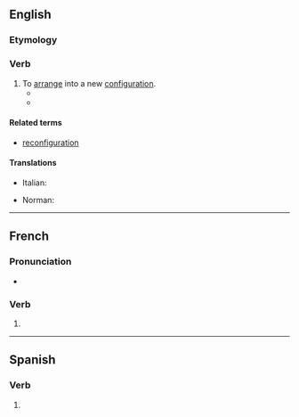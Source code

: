 {{also|reconfiguré}}
==English==

===Etymology===
{{prefix|en|re|configure}}

===Verb===
{{en-verb}}

# To [[arrange]] into a new [[configuration]].
#* {{quote-journal|en|date=2013-05-17
|author=George Monbiot|authorlink=George Monbiot
|title=Money just makes the rich suffer
|volume=188|issue=23|page=19
|magazine={{w|The Guardian Weekly}}
|url=http://www.guardian.co.uk/commentisfree/2013/may/06/politics-envy-keenest-rich
|passage=In order to grant the rich these pleasures, the social contract is '''reconfigured'''. The welfare state is dismantled. Essential public services are cut so that the rich may pay less tax.&nbsp;[&hellip;]}}
#* {{quote-journal|en|date=2021 December 15|author=Robin Leleux|title=Awards honour the best restoration projects: The Greater Anglia Award for the Best Entry for 2021: Derry|journal=RAIL|issue=946|page=54|text=Terrorist bombing in the 1970s wrecked this area, [...]. Now, more than 30 years on, Translink has been able to capitalise on the upswing in rail use to '''reconfigure''' the station as the North West Multimodal Transport Hub.}}

====Related terms====
* [[reconfiguration]]

====Translations====
{{trans-top|arrange in a new configuration}}
* Italian: {{t|it|riconfigurare}}
{{trans-mid}}
* Norman: {{t|nrf|èrconfidguther}}
{{trans-bottom}}

----

==French==

===Pronunciation===
* {{homophones|fr|reconfigurent|reconfigures}}

===Verb===
{{head|fr|verb form}}

# {{inflection of|fr|reconfigurer||1//3|s|pres|ind//sub|;|2|s|impr}}

----

==Spanish==

===Verb===
{{head|es|verb form}}

# {{es-verb form of|reconfigurar}}